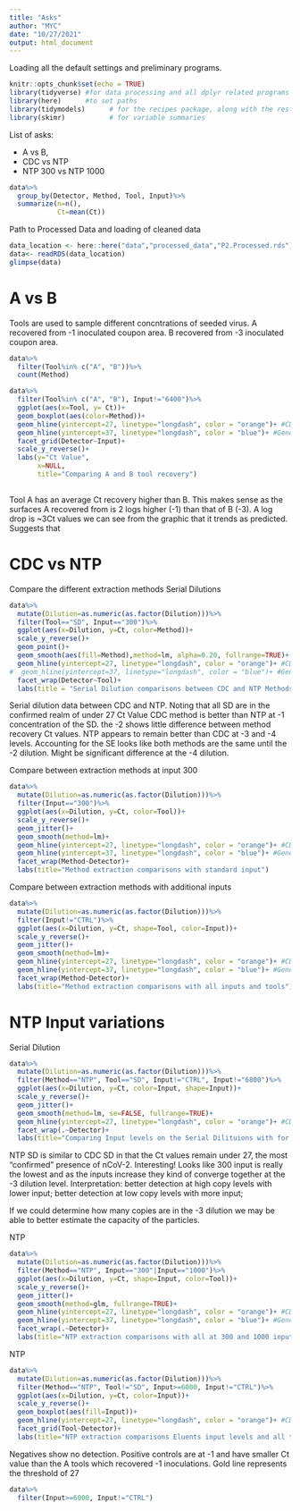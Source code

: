 ---
title: "Asks"
author: "MYC"
date: "10/27/2021"
output: html_document
---
Loading all the default settings and preliminary programs.
```{r setup, include=FALSE, echo=FALSE}
knitr::opts_chunk$set(echo = TRUE)
library(tidyverse) #for data processing and all dplyr related programs
library(here)      #to set paths
library(tidymodels)      # for the recipes package, along with the rest of tidymodels
library(skimr)           # for variable summaries

```
List of asks:

* A vs B, 
* CDC vs NTP
* NTP 300 vs NTP 1000

```{r}
data%>%
  group_by(Detector, Method, Tool, Input)%>%
  summarize(n=n(),
            Ct=mean(Ct))
```

Path to Processed Data and loading of cleaned data
```{r load data}
data_location <- here::here("data","processed_data","P2.Processed.rds")
data<- readRDS(data_location)
glimpse(data)
```

# A vs B

Tools are used to sample different concntrations of seeded virus.
A recovered from -1 inoculated coupon area.
B recovered from -3 inoculated coupon area.
```{r}
data%>% 
  filter(Tool%in% c("A", "B"))%>%
  count(Method)

data%>% 
  filter(Tool%in% c("A", "B"), Input!="6400")%>%
  ggplot(aes(x=Tool, y= Ct))+
  geom_boxplot(aes(color=Method))+
  geom_hline(yintercept=27, linetype="longdash", color = "orange")+ #CDC confirmed threshold
  geom_hline(yintercept=37, linetype="longdash", color = "blue")+ #General confirmed threshold
  facet_grid(Detector~Input)+
  scale_y_reverse()+
  labs(y="Ct Value",
       x=NULL,
       title="Comparing A and B tool recovery")
  
```
Tool A has an average Ct recovery higher than B. This makes sense as the surfaces A recovered from is 2 logs higher (-1) than that of B (-3). A log drop is ~3Ct values we can see from the graphic that it trends as predicted.
Suggests that 


# CDC vs NTP

Compare the different extraction methods Serial Dilutions
```{r}
data%>%
  mutate(Dilution=as.numeric(as.factor(Dilution)))%>%
  filter(Tool=="SD", Input=="300")%>%
  ggplot(aes(x=Dilution, y=Ct, color=Method))+
  scale_y_reverse()+
  geom_point()+
  geom_smooth(aes(fill=Method),method=lm, alpha=0.20, fullrange=TRUE)+
  geom_hline(yintercept=27, linetype="longdash", color = "orange")+ #CDC confirmed threshold
#  geom_hline(yintercept=37, linetype="longdash", color = "blue")+ #General confirmed threshold
  facet_wrap(Detector~Tool)+
  labs(title = "Serial Dilution comparisons between CDC and NTP Methods, Input at 300.")

```
Serial dilution data between CDC and NTP.
Noting that all SD are in the confirmed realm of under 27 Ct Value
CDC method is better than NTP at -1 concentration of the SD.
the -2 shows little difference between method recovery Ct values.
NTP appears to remain better than CDC at -3 and -4 levels.
Accounting for the SE looks like both methods are the same until the -2 dilution.
Might be significant difference at the -4 dilution.


Compare between extraction methods at input 300
```{r}
data%>%
  mutate(Dilution=as.numeric(as.factor(Dilution)))%>%
  filter(Input=="300")%>%
  ggplot(aes(x=Dilution, y=Ct, color=Tool))+
  scale_y_reverse()+
  geom_jitter()+
  geom_smooth(method=lm)+
  geom_hline(yintercept=27, linetype="longdash", color = "orange")+ #CDC confirmed threshold
  geom_hline(yintercept=37, linetype="longdash", color = "blue")+ #General confirmed threshold
  facet_wrap(Method~Detector)+
  labs(title="Method extraction comparisons with standard input")

```



Compare between extraction methods with additional inputs
```{r}
data%>%
  mutate(Dilution=as.numeric(as.factor(Dilution)))%>%
  filter(Input!="CTRL")%>%
  ggplot(aes(x=Dilution, y=Ct, shape=Tool, color=Input))+
  scale_y_reverse()+
  geom_jitter()+
  geom_smooth(method=lm)+
  geom_hline(yintercept=27, linetype="longdash", color = "orange")+ #CDC confirmed threshold
  geom_hline(yintercept=37, linetype="longdash", color = "blue")+ #General confirmed threshold
  facet_wrap(Method~Detector)+
  labs(title="Method extraction comparisons with all inputs and tools")
```


# NTP Input variations

Serial Dilution
```{r}
data%>%
  mutate(Dilution=as.numeric(as.factor(Dilution)))%>%
  filter(Method=="NTP", Tool=="SD", Input!="CTRL", Input!="6800")%>%
  ggplot(aes(x=Dilution, y=Ct, color=Input, shape=Input))+
  scale_y_reverse()+
  geom_jitter()+
  geom_smooth(method=lm, se=FALSE, fullrange=TRUE)+
  geom_hline(yintercept=27, linetype="longdash", color = "orange")+ #CDC confirmed threshold
  facet_wrap(.~Detector)+
  labs(title="Comparing Input levels on the Serial Dilituions with for the NTP method.")
```
NTP SD is similar to CDC SD in that the Ct values remain under 27, the most "confirmed" presence of nCoV-2.
Interesting! Looks like 300 input is really the lowest and as the inputs increase they kind of converge together at the -3 dilution level. 
Interpretation:
better detection at high copy levels with lower input; 
better detection at low copy levels with more input; 

If we could determine how many copies are in the -3 dilution we may be able to better estimate the capacity of the particles.

NTP
```{r}
data%>%
  mutate(Dilution=as.numeric(as.factor(Dilution)))%>%
  filter(Method=="NTP", Input=="300"|Input=="1000")%>%
  ggplot(aes(x=Dilution, y=Ct, shape=Input, color=Tool))+
  scale_y_reverse()+
  geom_jitter()+
  geom_smooth(method=glm, fullrange=TRUE)+
  geom_hline(yintercept=27, linetype="longdash", color = "orange")+ #CDC confirmed threshold
  geom_hline(yintercept=37, linetype="longdash", color = "blue")+ #General confirmed threshold
  facet_wrap(.~Detector)+
  labs(title="NTP extraction comparisons with all at 300 and 1000 input levels and all tools")
```


NTP
```{r}
data%>%
  mutate(Dilution=as.numeric(as.factor(Dilution)))%>%
  filter(Method=="NTP", Tool!="SD", Input>=6000, Input!="CTRL")%>%
  ggplot(aes(x=Dilution, y=Ct, color=Input))+
  scale_y_reverse()+
  geom_boxplot(aes(fill=Input))+
  geom_hline(yintercept=27, linetype="longdash", color = "orange")+ #CDC confirmed threshold
  facet_grid(Tool~Detector)+
  labs(title="NTP extraction comparisons Eluents input levels and all tools")
```
Negatives show no detection. Positive controls are at -1 and have smaller Ct value than the A tools which recovered -1 inoculations. Gold line represents the threshold of 27

```{r}
data%>%
  filter(Input>=6000, Input!="CTRL")
```

